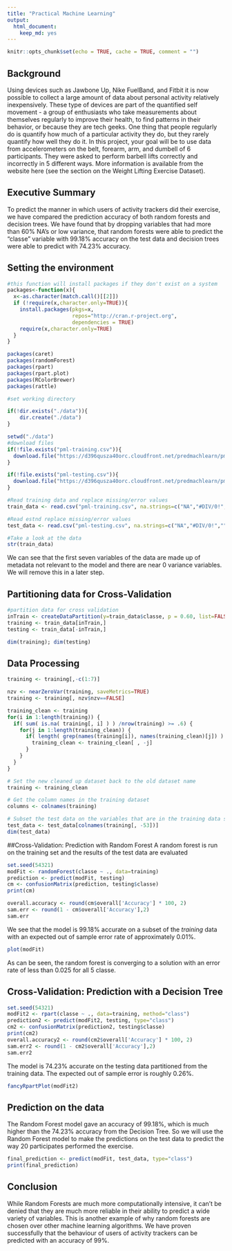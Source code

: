 ---
title: "Practical Machine Learning"
output: 
  html_document: 
    keep_md: yes
---

```{r setup, include=FALSE}
knitr::opts_chunk$set(echo = TRUE, cache = TRUE, comment = "")
```
  
## Background 
  Using devices such as Jawbone Up, Nike FuelBand, and Fitbit it is now possible to collect a large amount of data about personal activity relatively inexpensively. These type of devices are part of the quantified self movement - a group of enthusiasts who take measurements about themselves regularly to improve their health, to find patterns in their behavior, or because they are tech geeks. One thing that people regularly do is quantify how much of a particular activity they do, but they rarely quantify how well they do it. In this project, your goal will be to use data from accelerometers on the belt, forearm, arm, and dumbell of 6 participants. They were asked to perform barbell lifts correctly and incorrectly in 5 different ways. More information is available from the website here (see the section on the Weight Lifting Exercise Dataset).
  
## Executive Summary
  
To predict the manner in which users of activity trackers did their exercise, we have compared the prediction accuracy of both random forests and decision trees. We have found that by dropping variables that had more than 60% NA's or low variance, that random forests were able to predict the "classe" variable with 99.18% accuracy on the test data and decision trees were able to predict with 74.23% accuracy.

  
## Setting the environment  
  
```{r packages}
#this function will install packages if they don't exist on a system
packages<-function(x){
  x<-as.character(match.call()[[2]])
  if (!require(x,character.only=TRUE)){
    install.packages(pkgs=x,
                     repos="http://cran.r-project.org",
                     dependencies = TRUE)
    require(x,character.only=TRUE)
  }
}

packages(caret)
packages(randomForest)
packages(rpart)
packages(rpart.plot)
packages(RColorBrewer)
packages(rattle)

#set working directory

if(!dir.exists("./data")){
    dir.create("./data")
}

setwd("./data")
#download files
if(!file.exists("pml-training.csv")){
  download.file("https://d396qusza40orc.cloudfront.net/predmachlearn/pml-training.csv", "pml-training.csv")
}

if(!file.exists("pml-testing.csv")){
  download.file("https://d396qusza40orc.cloudfront.net/predmachlearn/pml-testing.csv","pml-testing.csv")
}

#Read training data and replace missing/error values
train_data <- read.csv("pml-training.csv", na.strings=c("NA","#DIV/0!",""), header=TRUE)

#Read estnd replace missing/error values
test_data <- read.csv("pml-testing.csv", na.strings=c("NA","#DIV/0!",""), header=TRUE)

#Take a look at the data
str(train_data)
```
  
  We can see that the first seven variables of the data are made up of metadata not relevant to the model and there are near 0 variance variables. We will remove this in a later step.
  
## Partitioning data for Cross-Validation
  
```{r partitioning}
#partition data for cross validation
inTrain <- createDataPartition(y=train_data$classe, p = 0.60, list=FALSE)
training <- train_data[inTrain,]
testing <- train_data[-inTrain,]

dim(training); dim(testing)
```
  
## Data Processing
  
```{r dataprocessing}

training <- training[,-c(1:7)]

nzv <- nearZeroVar(training, saveMetrics=TRUE)
training <- training[, nzv$nzv==FALSE]

training_clean <- training
for(i in 1:length(training)) {
  if( sum( is.na( training[, i] ) ) /nrow(training) >= .6) {
    for(j in 1:length(training_clean)) {
      if( length( grep(names(training[i]), names(training_clean)[j]) ) == 1)  {
        training_clean <- training_clean[ , -j]
      }   
    } 
  }
}

# Set the new cleaned up dataset back to the old dataset name
training <- training_clean

# Get the column names in the training dataset
columns <- colnames(training)

# Subset the test data on the variables that are in the training data set and remove the class variable
test_data <- test_data[colnames(training[, -53])]
dim(test_data)
```
  
##Cross-Validation: Prediction with Random Forest
  A random forest is run on the training set and the results of the test data are evaluated 
```{r randomforest}
set.seed(54321)
modFit <- randomForest(classe ~ ., data=training)
prediction <- predict(modFit, testing)
cm <- confusionMatrix(prediction, testing$classe)
print(cm)
```

```{r}
overall.accuracy <- round(cm$overall['Accuracy'] * 100, 2)
sam.err <- round(1 - cm$overall['Accuracy'],2)
sam.err
```
  
We see that the model is 99.18% accurate on a subset of the *training* data with an expected out of sample error rate of approximately 0.01%.  
```{r}
plot(modFit)
```
  
As can be seen, the random forest is converging to a solution with an error rate of less than 0.025 for all 5 classe.
  
## Cross-Validation: Prediction with a Decision Tree
```{r decision tree}
set.seed(54321)
modFit2 <- rpart(classe ~ ., data=training, method="class")
prediction2 <- predict(modFit2, testing, type="class")
cm2 <- confusionMatrix(prediction2, testing$classe)
print(cm2)
overall.accuracy2 <- round(cm2$overall['Accuracy'] * 100, 2)
sam.err2 <- round(1 - cm2$overall['Accuracy'],2)
sam.err2
```
  
  The model is 74.23% accurate on the testing data partitioned from the training data. The expected out of sample error is roughly 0.26%.

  
```{r}
fancyRpartPlot(modFit2)
```

## Prediction on the data 
  The Random Forest model gave an accuracy of 99.18%, which is much higher than the 74.23% accuracy from the Decision Tree. So we will use the Random Forest model to make the predictions on the test data to predict the way 20 participates performed the exercise.  
```{r prediction}
final_prediction <- predict(modFit, test_data, type="class")
print(final_prediction)
```
  
## Conclusion
  
  While Random Forests are much more computationally intensive, it can't be denied that they are much more reliable in their ability to predict a wide variety of variables. This is another example of why random forests are chosen over other machine learning algorithms. We have proven successfully that the behaviour of users of activity trackers can be predicted with an accuracy of 99%. 